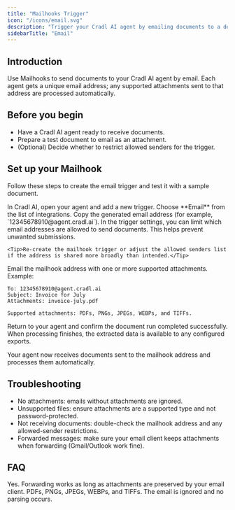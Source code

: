 ```yaml
---
title: "Mailhooks Trigger"
icon: "/icons/email.svg"
description: "Trigger your Cradl AI agent by emailing documents to a dedicated address."
sidebarTitle: "Email"
---
```



## Introduction
Use Mailhooks to send documents to your Cradl AI agent by email. Each agent gets a unique email address; any supported attachments sent to that address are processed automatically.

## Before you begin
- Have a Cradl AI agent ready to receive documents.
- Prepare a test document to email as an attachment.
- (Optional) Decide whether to restrict allowed senders for the trigger.

## Set up your Mailhook
Follow these steps to create the email trigger and test it with a sample document.

<Steps>
  <Step title="Add an Email trigger">
    In Cradl AI, open your agent and add a new trigger. Choose **Email** from the list of integrations. Copy the generated email address (for example, `12345678910@agent.cradl.ai`).
  </Step>

  <Step title="Restrict allowed senders (optional)">
    In the trigger settings, you can limit which email addresses are allowed to send documents. This helps prevent unwanted submissions.
    
    <Tip>Re-create the mailhook trigger or adjust the allowed senders list if the address is shared more broadly than intended.</Tip>
  </Step>

  <Step title="Send a test email">
    Email the mailhook address with one or more supported attachments. Example:

```
To: 12345678910@agent.cradl.ai
Subject: Invoice for July
Attachments: invoice-july.pdf
```

    Supported attachments: PDFs, PNGs, JPEGs, WEBPs, and TIFFs.
  </Step>

  <Step title="Verify processing">
    Return to your agent and confirm the document run completed successfully. When processing finishes, the extracted data is available to any configured exports.
  </Step>
</Steps>

Your agent now receives documents sent to the mailhook address and processes them automatically.

## Troubleshooting

- No attachments: emails without attachments are ignored.
- Unsupported files: ensure attachments are a supported type and not password-protected.
- Not receiving documents: double-check the mailhook address and any allowed-sender restrictions.
- Forwarded messages: make sure your email client keeps attachments when forwarding (Gmail/Outlook work fine).

## FAQ

<AccordionGroup>
  <Accordion title="Can I forward emails from Gmail or Outlook?">
    Yes. Forwarding works as long as attachments are preserved by your email client.
  </Accordion>
  <Accordion title="What types of attachments are supported?">
    PDFs, PNGs, JPEGs, WEBPs, and TIFFs.
  </Accordion>
  <Accordion title="What happens if an email has no attachment?">
    The email is ignored and no parsing occurs.
  </Accordion>
</AccordionGroup>
